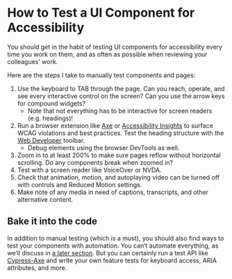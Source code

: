 # How to Test a UI Component for Accessibility

You should get in the habit of testing UI components for accessibility every time you work on them, and as often as possible when reviewing your colleagues’ work.

Here are the steps I take to manually test components and pages:

1. Use the keyboard to TAB through the page. Can you reach, operate, and see every interactive control on the screen? Can you use the arrow keys for compound widgets?
    - Note that not everything has to be interactive for screen readers (e.g. headings)!
2. Run a browser extension like [Axe](https://www.deque.com/axe/devtools/) or [Accessibility Insights](https://accessibilityinsights.io) to surface WCAG violations and best practices. Test the heading structure with the [Web Developer](https://chrispederick.com/work/web-developer/) toolbar.
    - Debug elements using the browser DevTools as well.
3. Zoom in to at least 200% to make sure pages reflow without horizontal scrolling. Do any components break when zoomed in?
4. Test with a screen reader like VoiceOver or NVDA.
5. Check that animation, motion, and autoplaying video can be turned off with controls and Reduced Motion settings.
6. Make note of any media in need of captions, transcripts, and other alternative content.

## Bake it into the code

In addition to manual testing (which is a must), you should also find ways to test your components with automation. You can’t automate everything, as we’ll discuss in [a later section](/topics/test-automation/how-guidelines-fit). But you can certainly run a test API like [Cypress-Axe](https://www.npmjs.com/package/cypress-axe) and write your own feature tests for keyboard access, ARIA attributes, and more.
